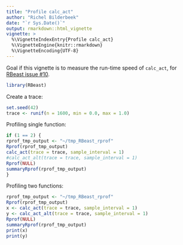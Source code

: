 ```yaml
---
title: "Profile calc_act"
author: "Richel Bilderbeek"
date: "`r Sys.Date()`"
output: rmarkdown::html_vignette
vignette: >
  %\VignetteIndexEntry{Profile calc_act}
  %\VignetteEngine{knitr::rmarkdown}
  %\VignetteEncoding{UTF-8}
---
```


Goal if this vignette is to measure the run-time speed of `calc_act`, for 
[RBeast issue #10](https://github.com/beast-dev/RBeast/issues/10).

```r
library(RBeast)
```

Create a trace:

```r
set.seed(42)
trace <- runif(n = 1600, min = 0.0, max = 1.0)
```

Profiling single function:

```r
if (1 == 2) {
rprof_tmp_output <- "~/tmp_RBeast_rprof"
Rprof(rprof_tmp_output)
calc_act(trace = trace, sample_interval = 1)
#calc_act_alt(trace = trace, sample_interval = 1)
Rprof(NULL)
summaryRprof(rprof_tmp_output)
}
```

Profiling two functions:

```r
rprof_tmp_output <- "~/tmp_RBeast_rprof"
Rprof(rprof_tmp_output)
x <- calc_act(trace = trace, sample_interval = 1)
y <- calc_act_alt(trace = trace, sample_interval = 1)
Rprof(NULL)
summaryRprof(rprof_tmp_output)
print(x)
print(y)

```
